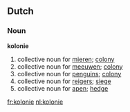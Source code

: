==Dutch==
===Noun===
'''kolonie''' {{f}}
#collective noun for [[mieren]]; [[colony]] 
#collective noun for [[meeuwen]]; [[colony]] 
#collective noun for [[penguins]]; [[colony]] 
#collective noun for [[reigers]]; [[siege]] 
#collective noun for [[apen]]; [[hedge]]

[[fr:kolonie]]
[[nl:kolonie]]